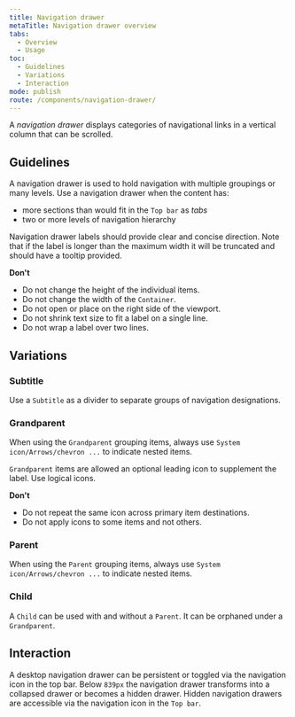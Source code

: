 ```yaml
---
title: Navigation drawer
metaTitle: Navigation drawer overview
tabs:
  - Overview
  - Usage
toc:
  - Guidelines
  - Variations
  - Interaction
mode: publish
route: /components/navigation-drawer/
---
```


A _navigation drawer_ displays categories of navigational links in a vertical column that can be scrolled.

<!--One to two sentences as an introduction to the component-->

## Guidelines

<!--List how to use it, sizes, widths, grid interactions, colour allowances -->

A navigation drawer is used to hold navigation with multiple groupings or many levels. Use a navigation drawer when the content has:

- more sections than would fit in the `Top bar` as _tabs_
- two or more levels of navigation hierarchy

Navigation drawer labels should provide clear and concise direction. Note that if the label is longer than the maximum width it will be truncated and should have a tooltip provided.

**Don't**

<!--Bullet point list if needed -->

- Do not change the height of the individual items.
- Do not change the width of the `Container`.
- Do not open or place on the right side of the viewport.
- Do not shrink text size to fit a label on a single line.
- Do not wrap a label over two lines.

## Variations

<!--One ### heading per frame in Figma, explaining each component in that frame. One 'content' section per variation if needed -->

<FigmaImage
  url="https://www.figma.com/file/0bGXR2sCwMVSDNyyzu5BXrO5/Desktop-UI?node-id=1%3A14"
  alt="Figma design sketches of navigation drawer"
/>

### Subtitle

Use a `Subtitle` as a divider to separate groups of navigation designations.

### Grandparent

When using the `Grandparent` grouping items, always use `System icon/Arrows/chevron ...` to indicate nested items.

`Grandparent` items are allowed an optional leading icon to supplement the label. Use logical icons.

**Don't**

- Do not repeat the same icon across primary item destinations.
- Do not apply icons to some items and not others.

### Parent

When using the `Parent` grouping items, always use `System icon/Arrows/chevron ...` to indicate nested items.

### Child

A `Child` can be used with and without a `Parent`. It can be orphaned under a `Grandparent`.

## Interaction

A desktop navigation drawer can be persistent or toggled via the navigation icon in the top bar. Below `839px` the navigation drawer transforms into a collapsed drawer or becomes a hidden drawer. Hidden navigation drawers are accessible via the navigation icon in the `Top bar`.
